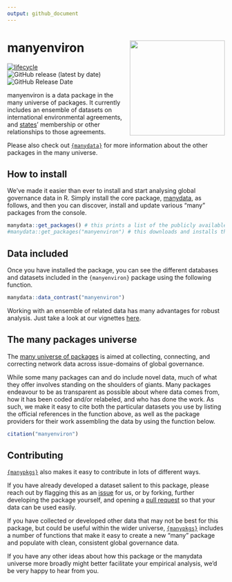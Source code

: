 ```yaml
---
output: github_document
---
```

# manyenviron <img src="man/figures/manyenviron_hexlogo.png" align="right" width="220"/>

<!-- badges: start -->
[![lifecycle](https://img.shields.io/badge/lifecycle-experimental-orange.svg)](https://www.tidyverse.org/lifecycle/#experimental)
![GitHub release (latest by date)](https://img.shields.io/github/v/release/globalgov/manyenviron)
![GitHub Release Date](https://img.shields.io/github/release-date/globalgov/manyenviron)
<!-- badges: end -->

manyenviron is a data package in the many universe of packages.
It currently includes an ensemble of datasets on international environmental agreements,
and [states](https://github.com/globalgov/qStates)' membership or other relationships to those agreements.

Please also check out [`{manydata}`](https://github.com/globalgov) for more information about the other packages in the many universe. 

## How to install

We've made it easier than ever to install and start analysing global governance data in R.
Simply install the core package, [manydata](https://github.com/globalgov/manydata), as follows,
and then you can discover, install and update various "many" packages from the console.

```r
manydata::get_packages() # this prints a list of the publicly available data packages currently available
#manydata::get_packages("manyenviron") # this downloads and installs the named package
```

## Data included

Once you have installed the package, you can see the different databases and datasets
included in the `{manyenviron}` package using the following function.

```r
manydata::data_contrast("manyenviron")
```

Working with an ensemble of related data has many advantages for robust analysis.
Just take a look at our vignettes [here](https://globalgov.github.io/manydata/articles/user.html).

## The many packages universe

The [many universe of packages](https://github.com/globalgov/manydata) is aimed 
at collecting, connecting, and correcting network data across issue-domains of 
global governance. 

While some many packages can and do include novel data,
much of what they offer involves standing on the shoulders of giants.
Many packages endeavour to be as transparent as possible about where data comes from, 
how it has been coded and/or relabeled, and who has done the work.
As such, we make it easy to cite both the particular datasets you use
by listing the official references in the function above,
as well as the package providers for their work assembling the data
by using the function below.

```r
citation("manyenviron")
```

## Contributing

[`{manypkgs}`](https://github.com/globalgov/manypkgs) also makes it easy to contribute in lots of different ways.

If you have already developed a dataset salient to this package,
please reach out by flagging this as an [issue](https://github.com/globalgov/manyenviron/issues) for us,
or by forking, further developing the package yourself, and opening a [pull request](https://github.com/globalgov/manyenviron/pulls)
so that your data can be used easily.

If you have collected or developed other data that may not be best for this package,
but could be useful within the wider universe, 
[`{manypkgs}`](https://github.com/globalgov/manypkgs) includes a number of functions that make it easy
to create a new "many" package and populate with clean, consistent global governance data.

If you have any other ideas about how this package or the manydata universe more broadly
might better facilitate your empirical analysis, we'd be very happy to hear from you.
